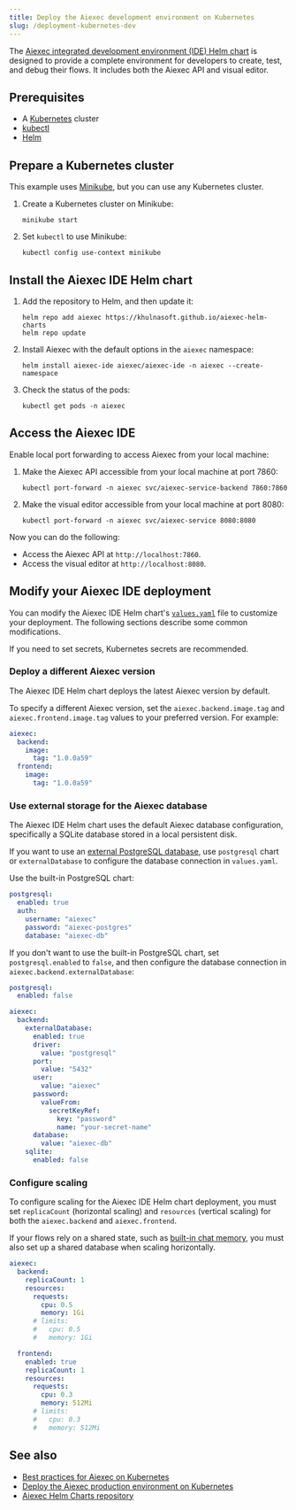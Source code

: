 ```yaml
---
title: Deploy the Aiexec development environment on Kubernetes
slug: /deployment-kubernetes-dev
---
```



The [Aiexec integrated development environment (IDE) Helm chart](https://github.com/khulnasoft/aiexec-helm-charts/tree/main/charts/aiexec-ide) is designed to provide a complete environment for developers to create, test, and debug their flows. It includes both the Aiexec API and visual editor.

## Prerequisites

- A [Kubernetes](https://kubernetes.io/docs/setup/) cluster
- [kubectl](https://kubernetes.io/docs/tasks/tools/#kubectl)
- [Helm](https://helm.sh/docs/intro/install/)

## Prepare a Kubernetes cluster

This example uses [Minikube](https://minikube.sigs.k8s.io/docs/start/), but you can use any Kubernetes cluster.

1. Create a Kubernetes cluster on Minikube:

	```shell
	minikube start
	```

2. Set `kubectl` to use Minikube:

	```shell
	kubectl config use-context minikube
	```

## Install the Aiexec IDE Helm chart

1. Add the repository to Helm, and then update it:

	```shell
	helm repo add aiexec https://khulnasoft.github.io/aiexec-helm-charts
	helm repo update
	```

2. Install Aiexec with the default options in the `aiexec` namespace:

	```shell
	helm install aiexec-ide aiexec/aiexec-ide -n aiexec --create-namespace
	```

3. Check the status of the pods:

	```shell
	kubectl get pods -n aiexec
	```

## Access the Aiexec IDE

Enable local port forwarding to access Aiexec from your local machine:

1. Make the Aiexec API accessible from your local machine at port 7860:

    ```shell
    kubectl port-forward -n aiexec svc/aiexec-service-backend 7860:7860
    ```

2. Make the visual editor accessible from your local machine at port 8080:

    ```shell
    kubectl port-forward -n aiexec svc/aiexec-service 8080:8080
    ```

Now you can do the following:

- Access the Aiexec API at `http://localhost:7860`.
- Access the visual editor at `http://localhost:8080`.

## Modify your Aiexec IDE deployment

You can modify the Aiexec IDE Helm chart's [`values.yaml`](https://github.com/khulnasoft/aiexec-helm-charts/blob/main/charts/aiexec-ide/values.yaml) file to customize your deployment.
The following sections describe some common modifications.

If you need to set secrets, Kubernetes secrets are recommended.

### Deploy a different Aiexec version

The Aiexec IDE Helm chart deploys the latest Aiexec version by default.

To specify a different Aiexec version, set the `aiexec.backend.image.tag` and `aiexec.frontend.image.tag` values to your preferred version.
For example:

```yaml
aiexec:
  backend:
    image:
      tag: "1.0.0a59"
  frontend:
    image:
      tag: "1.0.0a59"
```

### Use external storage for the Aiexec database

The Aiexec IDE Helm chart uses the default Aiexec database configuration, specifically a SQLite database stored in a local persistent disk.

If you want to use an [external PostgreSQL database](/configuration-custom-database), use `postgresql` chart or `externalDatabase` to configure the database connection in `values.yaml`.

<Tabs>
<TabItem value="postgresql" label="postgresql" default>

Use the built-in PostgreSQL chart:

```yaml
postgresql:
  enabled: true
  auth:
    username: "aiexec"
    password: "aiexec-postgres"
    database: "aiexec-db"
```

</TabItem>
<TabItem value="externaldatabase" label="externalDatabase">

If you don't want to use the built-in PostgreSQL chart, set `postgresql.enabled` to `false`, and then configure the database connection in `aiexec.backend.externalDatabase`:

```yaml
postgresql:
  enabled: false

aiexec:
  backend:
    externalDatabase:
      enabled: true
      driver:
        value: "postgresql"
      port:
        value: "5432"
      user:
        value: "aiexec"
      password:
        valueFrom:
          secretKeyRef:
            key: "password"
            name: "your-secret-name"
      database:
        value: "aiexec-db"
    sqlite:
      enabled: false
```

</TabItem>
</Tabs>

### Configure scaling

To configure scaling for the Aiexec IDE Helm chart deployment, you must set `replicaCount` (horizontal scaling) and `resources` (vertical scaling) for both the `aiexec.backend` and `aiexec.frontend`.

If your flows rely on a shared state, such as [built-in chat memory](/memory), you must also set up a shared database when scaling horizontally.

```yaml
aiexec:
  backend:
    replicaCount: 1
    resources:
      requests:
        cpu: 0.5
        memory: 1Gi
      # limits:
      #   cpu: 0.5
      #   memory: 1Gi

  frontend:
    enabled: true
    replicaCount: 1
    resources:
      requests:
        cpu: 0.3
        memory: 512Mi
      # limits:
      #   cpu: 0.3
      #   memory: 512Mi
```

## See also

* [Best practices for Aiexec on Kubernetes](/deployment-prod-best-practices)
* [Deploy the Aiexec production environment on Kubernetes](/deployment-kubernetes-prod)
* [Aiexec Helm Charts repository](https://github.com/khulnasoft/aiexec-helm-charts)